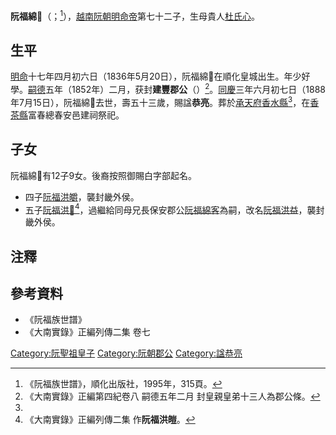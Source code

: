 '''阮福綿𡧽'''（{{vie|v='''Nguyễn Phúc Miên Hoang'''|hn=阮福綿𡧽}}；{{bd|1836年|5月20日|1888年|7月15日|catIdx=R阮}}<ref name=shipu>《阮福族世譜》，順化出版社，1995年，315頁。</ref>），[[越南|越南]][[阮朝|阮朝]][[明命帝|明命帝]]第七十二子，生母貴人[[杜氏心|杜氏心]]。

== 生平 ==
[[明命|明命]]十七年四月初六日（1836年5月20日），阮福綿𡧽在順化皇城出生。年少好學。[[嗣德|嗣德]]五年（1852年）二月，获封'''建豐郡公'''（{{vie|v=Kiến Phong Quận Công|hn=建豐郡公}}）<ref>《大南實錄》正編第四紀卷八 嗣德五年二月 封皇親皇弟十三人為郡公條。</ref>。[[同慶_(阮朝)|同慶]]三年六月初七日（1888年7月15日），阮福綿𡧽去世，壽五十三歲，賜諡'''恭亮'''。葬於[[承天府_(越南)|承天府]][[香水縣|香水縣]]<ref name=shipu/>，在[[香茶縣|香茶縣]]富春總春安邑建祠祭祀。

==子女==
阮福綿𡧽有12子9女。後裔按照御賜白字部起名。
*四子[[阮福洪皭|阮福洪皭]]，襲封畿外侯。
*五子[[阮福洪𤾫|阮福洪𤾫]]<ref>《大南實錄》正編列傳二集 作'''阮福洪皚'''。</ref>，過繼給同母兄長保安郡公[[阮福綿客|阮福綿客]]為嗣，改名[[阮福洪益|阮福洪益]]，襲封畿外侯。

==注釋==
{{reflist}}

==參考資料==
*《阮福族世譜》
*《大南實錄》正編列傳二集 卷七
{{阮聖祖子女}}
[[Category:阮聖祖皇子|Category:阮聖祖皇子]]
[[Category:阮朝郡公|Category:阮朝郡公]]
[[Category:諡恭亮|Category:諡恭亮]]